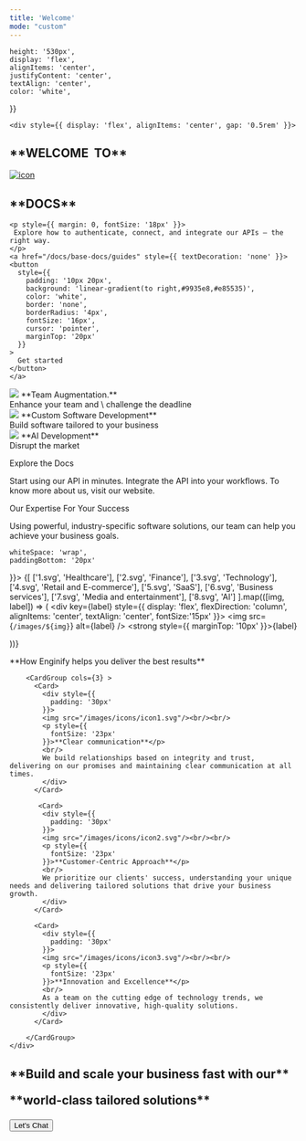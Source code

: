 ---
title: 'Welcome'
mode: "custom"
---

<div 
  style={{
    
    height: '530px',
    display: 'flex',
    alignItems: 'center',
    justifyContent: 'center',
    textAlign: 'center',
    color: 'white',
  }}
  
>
  <div
    style={{
      display: 'flex',
      flexDirection: 'column',
      alignItems: 'center',
      gap: '10px'
    }}
  >

    <div style={{ display: 'flex', alignItems: 'center', gap: '0.5rem' }}>
  <h2 style={{fontSize:'45px',marginTop:'10px'}}><span style={{
    background: 'linear-gradient(91deg, #ffbd12 0, #e03d3d 80%)',
    WebkitBackgroundClip: 'text',
    WebkitTextFillColor: 'transparent'
  }}>**WELCOME &nbsp;TO**</span> </h2>
  <a href="https://enginify.in"> 
  <img src="/logo/enginify_logo.png" alt="icon"/></a> 
  <h2 style={{fontSize:'45px',marginTop:'10px'}}><span style={{
    background: 'linear-gradient(91deg, #ffbd12 0, #e03d3d 80%)',
    WebkitBackgroundClip: 'text',
    WebkitTextFillColor: 'transparent'
  }}>**DOCS**</span></h2>
</div>

    <p style={{ margin: 0, fontSize: '18px' }}>
     Explore how to authenticate, connect, and integrate our APIs — the right way.
    </p>
    <a href="/docs/base-docs/guides" style={{ textDecoration: 'none' }}>
    <button
      style={{
        padding: '10px 20px',
        background: 'linear-gradient(to right,#9935e8,#e85535)',
        color: 'white',
        border: 'none',
        borderRadius: '4px',
        fontSize: '16px',
        cursor: 'pointer',
        marginTop: '20px'
      }}
    >
      Get started
    </button>
    </a>
  </div>
</div>

<div style={{
  display: 'flex',
  justifyContent: 'center',
  alignItems: 'center'
}}>
     <CardGroup cols={3}>
       <Card>
         <div style={{
        display: 'flex',
        alignItems: 'center',
        gap: '8px'
      }}>
         <img src="/images/i11.svg"/>
        **Team Augmentation.** <br/>
         Enhance your team and \
         challenge the deadline
        </div>
       </Card>
       <Card>
         <div style={{
        display: 'flex',
        alignItems: 'center',
        gap: '8px'
      }}>
         <img src="/images/i12.svg"/>
        **Custom Software Development** <br/>
         Build software
tailored to your business
        </div>
       </Card>
       <Card>
         <div style={{
        display: 'flex',
        alignItems: 'center',
        gap: '8px'
      }}>
         <img src="/images/i13.svg"/>
        **AI Development** <br/>
         Disrupt
the market
        </div>
       </Card>
     </CardGroup>
</div>



 



<p className="text-center mt-24 mb-7 text-[25px] text-[#000000] dark:text-white">
   Explore the Docs
</p>

<div className="flex justify-center mb-40 " >
     <div>
        <CardGroup cols={3}>
          <Card
             title="Quickstart"
             icon="play"
             color="#9935e8"
             href="/docs/base-docs/guides"
             arrow="true"
          >
             Start using our API in minutes.
          </Card>
          <Card
             title="API Reference"
             icon="webhook"
             color="#9935e8"
             href="/api-reference/introduction"
             arrow="true"
          >
             Integrate the API into your workflows.
          </Card>
          <Card
             title="Go to our website"
             icon="globe"
             color="#9935e8"
             href="https://enginify.in/"
             arrow="true"
          >
             To know more about us, visit our website.
          </Card>
        </CardGroup>
    </div>
</div>
<div style={{
  backgroundColor: '#e6e7f5 ',
  display: 'grid',
  justifyContent: 'center',
  alignItems: 'center',
  padding: '100px',
  color: 'black',
  gap: '16px',
  textAlign: 'center'
}}>
  <p style={{ fontSize: '35px', fontWeight: 'bold', margin: 0 }}>
    Our Expertise For Your Success
  </p>
  <p style={{ maxWidth: '800px', margin: '0 auto' }}>
    Using powerful, industry-specific software solutions, our team can help you achieve your business goals.
  </p>

  <div style={{
    display: 'flex',
    justifyContent: 'center',
    alignItems: 'center',
    gap: '70px',
    marginTop: '50px',

    whiteSpace: 'wrap',
    paddingBottom: '20px'
  }}>
    {[
      ['1.svg', 'Healthcare'],
      ['2.svg', 'Finance'],
      ['3.svg', 'Technology'],
      ['4.svg', 'Retail and E-commerce'],
      ['5.svg', 'SaaS'],
      ['6.svg', 'Business services'],
      ['7.svg', 'Media and entertainment'],
      ['8.svg', 'AI']
    ].map(([img, label]) => (
      <div key={label} style={{
        display: 'flex',
        flexDirection: 'column',
        alignItems: 'center',
        textAlign: 'center',
        fontSize:'15px'
      }}>
        <img src={`/images/${img}`} alt={label} />
        <strong style={{ marginTop: '10px' }}>{label}</strong>
      </div>
    ))}
  </div>
</div>




<p className="text-center mt-40 text-[35px] text-[#000000] dark:text-white">
  **How Enginify helps you deliver the best results**
</p>

<div className="flex justify-center mb-16">
    <div style={{
      margin: '40px',
    }}>

        <CardGroup cols={3} >
          <Card>
            <div style={{
              padding: '30px'
            }}>
            <img src="/images/icons/icon1.svg"/><br/><br/>
            <p style={{
              fontSize: '23px'
            }}>**Clear communication**</p>
            <br/>
            We build relationships based on integrity and trust, delivering on our promises and maintaining clear communication at all times.
            </div>
          </Card>

           <Card>
            <div style={{
              padding: '30px'
            }}>
            <img src="/images/icons/icon2.svg"/><br/><br/>
            <p style={{
              fontSize: '23px'
            }}>**Customer-Centric Approach**</p>
            <br/>
            We prioritize our clients' success, understanding your unique needs and delivering tailored solutions that drive your business growth.
            </div>
          </Card>

          <Card>
            <div style={{
              padding: '30px'
            }}>
            <img src="/images/icons/icon3.svg"/><br/><br/>
            <p style={{
              fontSize: '23px'
            }}>**Innovation and Excellence**</p>
            <br/>
            As a team on the cutting edge of technology trends, we consistently deliver innovative, high-quality solutions.
            </div>
          </Card>

        </CardGroup>
    </div>
</div>

<div style={{ 
  background: 'url(https://ik.imagekit.io/neuwx10vxnmeo/enginify/images/our-values-bg_UY3oDub7d.jpg?updatedAt=1718015730516) no-repeat top center',
  backgroundSize: 'cover',
  height: '500px',
  display: 'flex',
  flexDirection:'column',
  justifyContent: 'center',
  alignItems: 'center',
  textAlign: 'center', 
}}>
   <h2 style={{
    fontSize:'45px',
    marginTop:'10px',
    color:'#e6e7f5 '
    }}>
       **Build and scale your business fast with our** 
      <p style={{
       background: 'linear-gradient(91deg, #ffbd12 0, #e03d3d 80%)',
       WebkitBackgroundClip: 'text',
       WebkitTextFillColor: 'transparent'
      }}>
      **world-class tailored solutions**
</p> </h2>
    <a href="https://enginify.in/contacts" style={{ textDecoration: 'none' }}>
    <button
      style={{
        padding: '10px 20px',
        background: 'linear-gradient(to right,#9935e8,#e85535)',
        color: 'white',
        border: 'none',
        borderRadius: '4px',
        fontSize: '16px',
        marginTop:'20px',
        cursor: 'pointer',
      }}
    >
      Let's Chat
    </button>
    </a>
    
</div>
